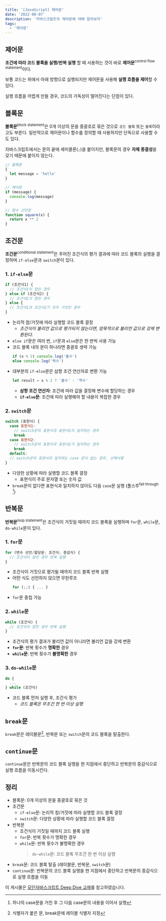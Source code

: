 ```yaml
---
title: '[JavaScript] 제어문'
date: '2022-08-07'
description: '자바스크립트의 제어문에 대해 알아보자'
tags:
  - '제어문'
---
```


## 제어문

**조건에 따라 코드 블록을 실행/반복 실행** 할 때 사용하는 것이 바로 **제어문**<sup>control flow statement</sup>이다.

보통 코드는 위에서 아래 방향으로 실행되지만 제어문을 사용해 **실행 흐름을 제어**할 수 있다.

실행 흐름을 어렵게 만들 경우, 코드의 가독성이 떨어진다는 단점이 있다.

## 블록문

**블록문**<sup>block statement</sup>은 0개 이상의 문을 중괄호로 묶은 것으로 `코드 블록` 또는 `블록`이라고도 부른다. 일반적으로 제어문이나 함수를 정의할 때 사용하지만 단독으로 사용할 수도 있다.

자바스크립트에서는 문의 끝에 세미콜론(`;`)을 붙이지만, 블록문의 경우 **자체 종결성**을 갖기 때문에 붙이지 않는다.

```js
// 블록문
{
  let message = 'hello'
}

// 제어문
if (message) {
  console.log(message)
}

// 함수 선언문
function square(x) {
  return x ** 2
}
```

## 조건문

**조건문**<sup>conditional statement</sup>은 주어진 조건식의 평가 결과에 따라 코드 블록의 실행을 결정하며 `if-else`문과 `switch`문이 있다.

### 1. `if-else`문

```js
if (조건식1) {
  // 조건식1이 참인 경우
} else if (조건식2) {
  // 조건식2가 참인 경우
} else {
  // 조건식1과 조건식2가 모두 거짓인 경우
}
```

- 논리적 참/거짓에 따라 실행할 코드 블록 결정
  - _조건식이 불리언 값으로 평가되지 않는다면, 암묵적으로 불리언 값으로 강제 변환된다._
- `else if`문은 여러 번, `if`문과 `else`문은 한 번씩 사용 가능
- 코드 블록 내의 문이 하나라면 중괄호 생략 가능
  ```js
  if (x % 2) console.log('홀수')
  else console.log('짝수')
  ```
- 대부분의 `if-else`문은 삼항 조건 연산자로 변환 가능
  ```js
  let result = x % 2 ? '홀수' : '짝수'
  ```
  - **삼항 조건 연산자**: 조건에 따라 값을 결정해 변수에 할당하는 경우
  - **`if-else`문**: 조건에 따라 실행해야 할 내용이 복잡한 경우

### 2. `switch`문

```js
switch (표현식) {
  case 표현식1:
    // switch문의 표현식과 표현식1이 일치하는 경우
    break
  case 표현식2:
    // switch문의 표현식과 표현식2가 일치하는 경우
    break
  default:
  // switch문의 표현식과 일치하는 case 문이 없는 경우, 선택사항
}
```

- 다양한 상황에 따라 실행할 코드 블록 결정
  - 표현식이 주로 문자열 또는 숫자 값
- `break`문이 없다면 표현식과 일치하지 않아도 다음 `case`문 실행 (폴스루<sup>fall through</sup> [^fall-through])

[^fall-through]: 하나의 case문을 거친 후 그 다음 case문의 내용을 이어서 실행

## 반복문

**반복문**<sup>loop statement</sup>은 조건식이 거짓일 때까지 코드 블록을 실행하며 `for`문, `while`문, `do-while`문이 있다.

### 1. `for`문

```js
for (변수 선언/할당문; 조건식; 증감식) {
  // 조건식이 참인 경우 반복 실행
}
```

- 조건식이 거짓으로 평가될 때까지 코드 블록 반복 실행
- 어떤 식도 선언하지 않으면 무한루프
  ```js
  for (;;) { ... }
  ```
- `for`문 중첩 가능

### 2. `while`문

```js
while (조건식) {
  // 조건식이 참인 경우 반복 실행
}
```

- 조건식의 평가 결과가 불리언 값이 아니라면 불리언 값을 강제 변환
- **`for`문**: 반복 횟수가 **명확한** 경우
- **`while`문**: 반복 횟수가 **불명확한** 경우

### 3. `do-while`문

```js
do {
  ...
} while (조건식)
```

- 코드 블록 먼저 실행 후, 조건식 평가
  - _코드 블록은 무조건 한 번 이상 실행_

## `break`문

`break`문은 레이블문[^label-statement], 반복문 또는 `switch`문의 코드 블록을 탈출한다.

[^label-statement]: 식별자가 붙은 문, break문에 레이블 식별자 지정

## `continue`문

`continue`문은 반복문의 코드 블록 실행을 현 지점에서 중단하고 반복문의 증감식으로 실행 흐름을 이동시킨다.

## 정리

- 블록문: 0개 이상의 문을 중괄호로 묶은 것
- 조건문
  - `if-else`문: 논리적 참/거짓에 따라 실행할 코드 블록 결정
  - `switch`문: 다양한 상황에 따라 실행할 코드 블록 결정
- 반복문
  - 조건식이 거짓일 때까지 코드 블록 실행
  - `for`문: 반복 횟수가 명확한 경우
  - `while`문: 반복 횟수가 불명확한 경우
    > `do-while`문: 코드 블록 무조건 한 번 이상 실행
- `break`문: 코드 블록 탈출 (레이블문, 반복문, `switch`문)
- `continue`문: 반복문의 코드 블록 실행을 현 지점에서 중단하고 반복문의 증감식으로 실행 흐름을 이동

<Callout type="info" icon="💡">

이 게시물은 [모던자바스크립트 Deep Dive 교재](https://book.naver.com/bookdb/book_detail.nhn?bid=16710547)를 참고하였습니다.

</Callout>
